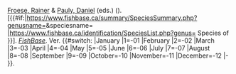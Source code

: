 [[莱纳·弗勒泽|Froese, Rainer]] & [[丹尼尔·保利|Pauly, Daniel]] (eds.) ({{{year|2006}}}). [{{#if:{{{species|}}}|https://www.fishbase.ca/summary/SpeciesSummary.php?genusname={{{genus}}}&speciesname={{{species}}} ''{{{genus}}} {{{species}}}''|https://www.fishbase.ca/identification/SpeciesList.php?genus={{{genus}}} Species of ''{{{genus}}}''}}]. ''[[世界鱼类数据库|FishBase]]''. Ver. {{{year|2006}}}{{#switch:{{{month}}} |January |1=-01 |February |2=-02 |March |3=-03 |April |4=-04 |May |5=-05 |June |6=-06 |July |7=-07 |August |8=-08 |September |9=-09 |October=-10 |November=-11 |December=-12 |-{{{month|04}}} }}.<noinclude>
{{Documentation}}
<!-- 請將模板的分類添加至 /doc 子頁面 -->
</noinclude>